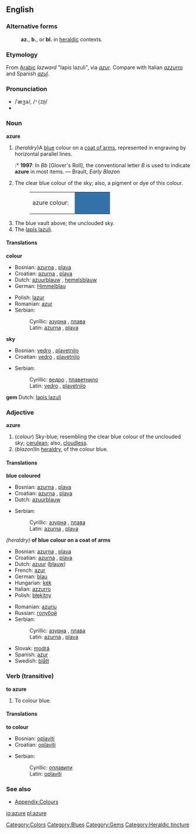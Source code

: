 ==English==
{{Wikipedia}}
===Alternative forms===
:'''az.''', '''b.''', or '''bl.''' in [[heraldic]] contexts.
===Etymology===
From [[Arabic]] ''lazward'' "lapis lazuli", via {{F.}} ''[[azur]]''. Compare with Italian ''[[azzurro]]'' and Spanish ''[[azul]]''.

===Pronunciation===
*/ˈæʒə/, /<tt>"{Z@</tt>/
*{{IPA|/ˈæʒɚ/}}

===Noun===
'''azure'''

#<!--DefA-->(''heraldry'')A [[blue]] colour on a [[coat of arms]], represented in engraving by horizontal parallel lines.
#:* '''1997''': In ''Bb'' [Glover's Roll], the conventional letter ''B'' is used to indicate '''azure''' in most items. &mdash; Brault, ''Early Blazon''
#<!--DefB-->The clear blue colour of the sky; also, a pigment or dye of this colour.
#:<table><tr><td>azure colour: &nbsp;</td><td bgcolor="#3372A8" width="80">&nbsp; </td></tr></table>
#<!--DefC-->The blue vault above; the unclouded sky.
#<!--DefD-->The [[lapis lazuli]].

====Translations====
<!--DefA-->'''colour'''
{{top}}
*Bosnian: [[azurna#Croatian|azurna]] {{f}}, [[plava#Bosnian|plava]] {{f}}
*Croatian: [[azurna#Croatian|azurna]] {{f}}, [[plava#Croatian|plava]] {{f}}
*Dutch: [[azuurblauw]] {{n}}, [[hemelsblauw]] {{n}}
*German: [[Himmelblau]] {{n}}
{{mid}}
*Polish: [[lazur]] {{m}}
*Romanian: [[azur]]
*Serbian:
*:Cyrillic: [[азурна#Serbian|азурна]] {{f}}, [[плава#Serbian|плава]] {{f}}
*:Latin: [[azurna#Serbian|azurna]] {{f}}, [[plava#Serbian|plava]] {{f}}
{{bottom}}

<!--DefC-->'''sky'''
{{top}}
*Bosnian: [[vedra#Bosnian|vedro]] {{n}}, [[plavetnilo#Bosnian|plavetnilo]] {{n}}
*Croatian: [[vedra#Croatian|vedro]] {{n}}, [[plavetnilo#Croatian|plavetnilo]] {{n}}
{{mid}}
*Serbian:
*:Cyrillic: [[ведра#Serbian|ведро]] {{f}}, [[плаветнило#Serbian|плаветнило]] {{n}}
*:Latin: [[vedra#Serbian|vedro]] {{f}}, [[plavetnilo#Serbian|plavetnilo]] {{n}}
{{bottom}}

<!--DefD-->'''gem'''
{{top}}
Dutch: [[lapis lazuli]] {{m}}
{{mid}}
{{bottom}}

===Adjective===
'''azure'''

#<!--DefE-->(''colour'') Sky-blue; resembling the clear blue colour of the unclouded sky; [[cerulean]]; also, [[cloudless]].
#<!--DefF-->(''blazon'')In [[heraldry]], of the colour blue.

====Translations====

<!--DefE-->'''blue coloured'''
{{top}}
*Bosnian: [[azurna#Croatian|azurna]] {{f}}, [[plava#Bosnian|plava]] {{f}}
*Croatian: [[azurna#Croatian|azurna]] {{f}}, [[plava#Croatian|plava]] {{f}}
*Dutch: [[azuurblauw]]
{{mid}}
*Serbian:
*:Cyrillic: [[азурна#Serbian|азурна]] {{f}}, [[плава#Serbian|плава]] {{f}}
*:Latin: [[azurna#Serbian|azurna]] {{f}}, [[plava#Serbian|plava]] {{f}}
{{bottom}}

<!--DefF-->''(heraldry)'' '''of blue colour on a coat of arms'''
{{top}}
*Bosnian: [[azurna#Croatian|azurna]] {{f}}, [[plava#Bosnian|plava]] {{f}}
*Croatian: [[azurna#Croatian|azurna]] {{f}}, [[plava#Croatian|plava]] {{f}}
*Dutch: [[azuur]] ([[blauw]])
*French: [[azur]]
*German: [[blau]]
*Hungarian: [[kék]]
*Italian: [[azzurro]]
*Polish: [[błękitny]]
{{mid}}
*Romanian: [[azuriu]]
*Russian: [[голубой]]
*Serbian:
*:Cyrillic: [[азурна#Serbian|азурна]] {{f}}, [[плава#Serbian|плава]] {{f}}
*:Latin: [[azurna#Serbian|azurna]] {{f}}, [[plava#Serbian|plava]] {{f}}
*Slovak: [[modrá]]
*Spanish: [[azur]]
*Swedish: [[blått]]
{{bottom}}

===Verb (transitive)===
'''to azure'''

#<!--DefG--> To colour blue.

====Translations====

<!--DefG-->'''to colour'''
{{top}}
*Bosnian: [[oplaviti#Bosnian|oplaviti]]
*Croatian: [[oplaviti#Croatian|oplaviti]]
{{mid}}
*Serbian:
*:Cyrillic: [[оплавити#Serbian|оплавити]]
*:Latin: [[oplaviti#Serbian|oplaviti]]
{{bottom}}

===See also===
*[[Wiktionary_Appendix:Colours|Appendix:Colours]]

[[Category:Colors]]
[[Category:Blues]]
[[Category:Gems]]
[[Category:Heraldic tincture]]

[[io:azure]]
[[pl:azure]]
